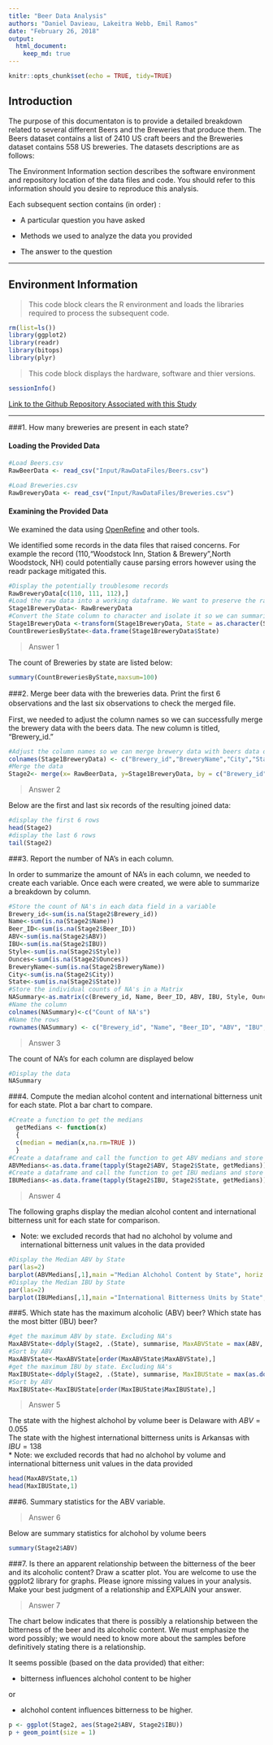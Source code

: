 ```yaml
---
title: "Beer Data Analysis"
authors: "Daniel Davieau, Lakeitra Webb, Emil Ramos"
date: "February 26, 2018"
output:
  html_document:
    keep_md: true
---
```

```r
knitr::opts_chunk$set(echo = TRUE, tidy=TRUE)
```
## Introduction

The purpose of this documentaton is to provide a detailed breakdown related to several different Beers and the Breweries that produce them. The Beers dataset contains a list of 2410 US craft beers and the Breweries dataset contains 558 US breweries. The datasets descriptions are as follows:

The Environment Information section describes the  software environment and repository location of the data files and code. You should refer to this information should you desire to reproduce this analysis. 

Each subsequent section contains (in order) :  

* A particular question you have asked  

* Methods we used to analyze the data you provided  

* The answer to the question  

---  

## Environment Information  

>  This code block clears the R environment and loads the libraries required to process the subsequent code.  

```r
rm(list=ls())
library(ggplot2)
library(readr)
library(bitops)
library(plyr)
```
> This code block displays the hardware, software and thier versions.  

```r
sessionInfo()
```

[Link to the Github Repository Associated with this Study](https://github.com/davxdan/MSDS_6306_DoingDataScience_Case-Study_01)

--- 

###1. How many breweries are present in each state?

#### Loading the Provided Data

```r
#Load Beers.csv
RawBeerData <- read_csv("Input/RawDataFiles/Beers.csv")
```
```r
#Load Breweries.csv
RawBreweryData <- read_csv("Input/RawDataFiles/Breweries.csv")
```
#### Examining the Provided Data
We examined the data using [OpenRefine](http://openrefine.org/) and other tools.  

We identified some records in the data files that raised concerns. For example the record (110,"Woodstock Inn, Station & Brewery",North Woodstock, NH) could potentially cause parsing errors however using the readr package mitigated this.

```r
#Display the potentially troublesome records
RawBreweryData[c(110, 111, 112),]
#Load the raw data into a working dataframe. We want to preserve the raw data just in case we need it later.
Stage1BreweryData<- RawBreweryData 
#Convert the State column to character and isolate it so we can summarise it to get the counts by state. There are other ways to do this but this was simplest.
Stage1BreweryData <-transform(Stage1BreweryData, State = as.character(State)) 
CountBreweriesByState<-data.frame(Stage1BreweryData$State)
```
> Answer 1  

The count of Breweries by state are listed below:
```r
summary(CountBreweriesByState,maxsum=100)
```
###2. Merge beer data with the breweries data. Print the ﬁrst 6 observations and the last six observations to check the merged ﬁle.

First, we needed to adjust the column names so we can successfully merge the brewery data with the beers data. The new column is titled, "Brewery_id."
```r
#Adjust the column names so we can merge brewery data with beers data on "Brewery_id".
colnames(Stage1BreweryData) <- c("Brewery_id","BreweryName","City","State") 
#Merge the data
Stage2<- merge(x= RawBeerData, y=Stage1BreweryData, by = c("Brewery_id"), all=FALSE) 
```
> Answer 2  

Below are the first and last six records of the resulting joined data:  
```r
#display the first 6 rows
head(Stage2)
#display the last 6 rows
tail(Stage2)
```

###3. Report the number of NA’s in each column.

In order to summarize the amount of NA's in each column, we needed to create each variable. Once each were created, we were able to summarize a breakdown by column.
```r
#Store the count of NA's in each data field in a variable
Brewery_id<-sum(is.na(Stage2$Brewery_id)) 
Name<-sum(is.na(Stage2$Name))
Beer_ID<-sum(is.na(Stage2$Beer_ID))
ABV<-sum(is.na(Stage2$ABV))
IBU<-sum(is.na(Stage2$IBU))
Style<-sum(is.na(Stage2$Style))
Ounces<-sum(is.na(Stage2$Ounces))
BreweryName<-sum(is.na(Stage2$BreweryName))
City<-sum(is.na(Stage2$City))
State<-sum(is.na(Stage2$State))
#Store the individual counts of NA's in a Matrix
NASummary<-as.matrix(c(Brewery_id, Name, Beer_ID, ABV, IBU, Style, Ounces, BreweryName, City, State))
#Name the column 
colnames(NASummary)<-c("Count of NA's")
#Name the rows
rownames(NASummary) <- c("Brewery_id", "Name", "Beer_ID", "ABV", "IBU", "Style", "Ounces", "BreweryName", "City", "State")
```
> Answer 3  

The count of NA's for each column are displayed below
```r
#Display the data
NASummary
```

###4. Compute the median alcohol content and international bitterness unit for each state. Plot a bar chart to compare.
```r
#Create a function to get the medians
  getMedians <- function(x)
  {
  c(median = median(x,na.rm=TRUE ))
  }
#Create a dataframe and call the function to get ABV medians and store results in it
ABVMedians<-as.data.frame(tapply(Stage2$ABV, Stage2$State, getMedians))
#Create a dataframe and call the function to get IBU medians and store results in it
IBUMedians<-as.data.frame(tapply(Stage2$IBU, Stage2$State, getMedians))
```
>Answer 4  

The following graphs display the median alcohol content and international bitterness unit for each state for comparison.  

* Note: we excluded records that had no alchohol by volume and international bitterness unit values in the data provided

```r
#Display the Median ABV by State 
par(las=2)
barplot(ABVMedians[,1],main ="Median Alchohol Content by State", horiz = FALSE, col = 4)
#Display the Median IBU by State 
par(las=2)
barplot(IBUMedians[,1],main ="International Bitterness Units by State", horiz = FALSE, col = 4)
```

###5. Which state has the maximum alcoholic (ABV) beer? Which state has the most bitter (IBU) beer?
```r
#get the maximum ABV by state. Excluding NA's
MaxABVState<-ddply(Stage2, .(State), summarise, MaxABVState = max(ABV, na.rm=TRUE)) 
#Sort by ABV
MaxABVState<-MaxABVState[order(MaxABVState$MaxABVState),]
#get the maximum IBU by state. Excluding NA's
MaxIBUState<-ddply(Stage2, .(State), summarise, MaxIBUState = max(as.double(Stage2$IBU), na.rm=TRUE))
#Sort by ABV
MaxIBUState<-MaxIBUState[order(MaxIBUState$MaxIBUState),]
```
>Answer 5  

The state with the highest alchohol by volume beer is Delaware with  $ABV = 0.055$  
The state with the highest international bitterness units is Arkansas with  $IBU = 138$  
* Note: we excluded records that had no alchohol by volume and international bitterness unit values in the data provided
```r
head(MaxABVState,1)
head(MaxIBUState,1)
```
###6. Summary statistics for the ABV variable.

>Answer 6  

Below are summary statistics for alchohol by volume beers
```r
summary(Stage2$ABV)
```

###7. Is there an apparent relationship between the bitterness of the beer and its alcoholic content? Draw a scatter plot. You are welcome to use the ggplot2 library for graphs. Please ignore missing values in your analysis. Make your best judgment of a relationship and EXPLAIN your answer.

>Answer 7

The chart below indicates that there is possibly a relationship between the bitterness of the beer and its alcoholic content. We must emphasize the word possibly; we would need to know more about the samples before definitively stating there is a relationship. 

It seems possible (based on the data provided) that either: 

* bitterness influences alchohol content to be higher  

or  

* alchohol content influences bitterness to be higher.

```r
p <- ggplot(Stage2, aes(Stage2$ABV, Stage2$IBU))
p + geom_point(size = 1)
```

